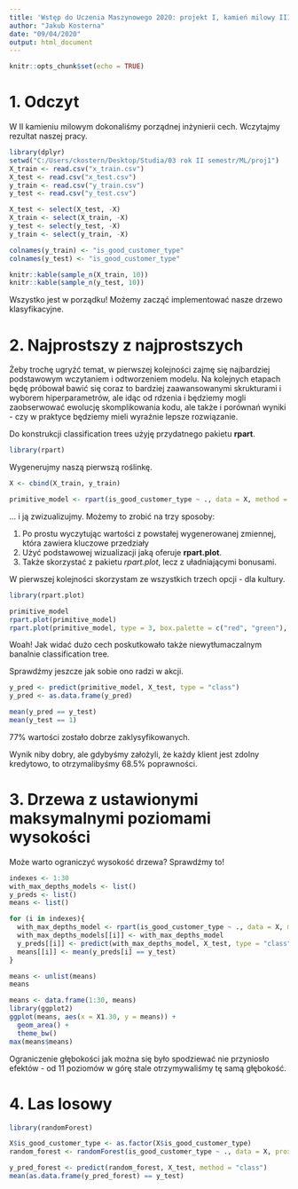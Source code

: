 ---
title: 'Wstęp do Uczenia Maszynowego 2020: projekt I, kamień milowy III - drzewa klasyfikacyjne'
author: "Jakub Kosterna"
date: "09/04/2020"
output: html_document
---

```{r setup, include=FALSE}
knitr::opts_chunk$set(echo = TRUE)
```

# 1. Odczyt

W II kamieniu milowym dokonaliśmy porządnej inżynierii cech. Wczytajmy rezultat naszej pracy.

```{r odczy, message = FALSE, warning = FALSE}
library(dplyr)
setwd("C:/Users/ckostern/Desktop/Studia/03 rok II semestr/ML/proj1")
X_train <- read.csv("x_train.csv")
X_test <- read.csv("x_test.csv")
y_train <- read.csv("y_train.csv")
y_test <- read.csv("y_test.csv")

X_test <- select(X_test, -X)
X_train <- select(X_train, -X)
y_test <- select(y_test, -X)
y_train <- select(y_train, -X)

colnames(y_train) <- "is_good_customer_type"
colnames(y_test) <- "is_good_customer_type"

knitr::kable(sample_n(X_train, 10))
knitr::kable(sample_n(y_test, 10))
```

Wszystko jest w porządku! Możemy zacząć implementować nasze drzewo klasyfikacyjne.

# 2. Najprostszy z najprostszych

Żeby trochę ugryźć temat, w pierwszej kolejności zajmę się najbardziej podstawowym wczytaniem i odtworzeniem modelu. Na kolejnych etapach będę próbował bawić się coraz to bardziej zaawansowanymi skrukturami i wyborem hiperparametrów, ale idąc od rdzenia i będziemy mogli zaobserwować ewolucję skomplikowania kodu, ale także i porównań wyniki - czy w praktyce będziemy mieli wyraźnie lepsze rozwiązanie.

Do konstrukcji classification trees użyję przydatnego pakietu **rpart**.

```{r wczytanie_rpart}
library(rpart)
```

Wygenerujmy naszą pierwszą roślinkę.

```{r model1_1}
X <- cbind(X_train, y_train)

primitive_model <- rpart(is_good_customer_type ~ ., data = X, method = "class", control = rpart.control(cp = 0))
```

... i ją zwizualizujmy. Możemy to zrobić na trzy sposoby:

1. Po prostu wyczytując wartości z powstałej wygenerowanej zmiennej, która zawiera kluczowe przedziały
2. Użyć podstawowej wizualizacji jaką oferuje **rpart.plot**.
3. Także skorzystać z pakietu *rpart.plot*, lecz z uładniającymi bonusami.

W pierwszej kolejności skorzystam ze wszystkich trzech opcji - dla kultury.

```{r model1_2, warning = FALSE}
library(rpart.plot)

primitive_model
rpart.plot(primitive_model)
rpart.plot(primitive_model, type = 3, box.palette = c("red", "green"), fallen.leaves = TRUE)
```

Woah! Jak widać dużo cech poskutkowało także niewytłumaczalnym banalnie classification tree.

Sprawdźmy jeszcze jak sobie ono radzi w akcji.

```{r model1_3}
y_pred <- predict(primitive_model, X_test, type = "class")
y_pred <- as.data.frame(y_pred)

mean(y_pred == y_test)
mean(y_test == 1)
```

77% wartości zostało dobrze zaklysyfikowanych.

Wynik niby dobry, ale gdybyśmy założyli, że każdy klient jest zdolny kredytowo, to otrzymalibyśmy 68.5% poprawności.

# 3. Drzewa z ustawionymi maksymalnymi poziomami wysokości

Może warto ograniczyć wysokość drzewa? Sprawdźmy to!

```{r model2_1, message = FALSE, warning = FALSE}
indexes <- 1:30
with_max_depths_models <- list()
y_preds <- list()
means <- list()

for (i in indexes){
  with_max_depths_model <- rpart(is_good_customer_type ~ ., data = X, method = "class", control = rpart.control(cp = 0, maxdepth = i))
  with_max_depths_models[[i]] <- with_max_depths_model
  y_preds[[i]] <- predict(with_max_depths_model, X_test, type = "class")
  means[[i]] <- mean(y_preds[i] == y_test)
}

means <- unlist(means)
means

means <- data.frame(1:30, means)
library(ggplot2)
ggplot(means, aes(x = X1.30, y = means)) +
  geom_area() +
  theme_bw()
max(means$means)
```

Ograniczenie głębokości jak można się było spodziewać nie przyniosło efektów - od 11 poziomów w górę stale otrzymywaliśmy tę samą głębokość.

# 4. Las losowy

```{r model3_1, message = FALSE, warning = FALSE}
library(randomForest)

X$is_good_customer_type <- as.factor(X$is_good_customer_type)
random_forest <- randomForest(is_good_customer_type ~ ., data = X, proximity=T)

y_pred_forest <- predict(random_forest, X_test, method = "class")
mean(as.data.frame(y_pred_forest) == y_test)
```
